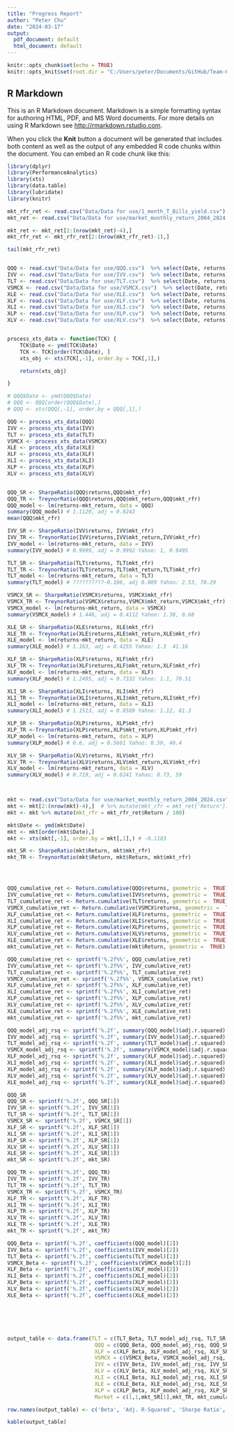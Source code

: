 ```yaml
---
title: "Progress Report"
author: "Peter Chu"
date: "2024-03-17"
output:
  pdf_document: default
  html_document: default
---
```


```r
knitr::opts_chunk$set(echo = TRUE)
knitr::opts_knit$set(root.dir = "C:/Users/peter/Documents/GitHub/Team-6/")
```

## R Markdown

This is an R Markdown document. Markdown is a simple formatting syntax for authoring HTML, PDF, and MS Word documents. For more details on using R Markdown see <http://rmarkdown.rstudio.com>.

When you click the **Knit** button a document will be generated that includes both content as well as the output of any embedded R code chunks within the document. You can embed an R code chunk like this:

```r
library(dplyr)
library(PerformanceAnalytics)
library(xts)
library(data.table)
library(lubridate)
library(knitr)

mkt_rfr_ret <- read.csv("Data/Data for use/1_month_T_Bills_yield.csv")
mkt_ret <- read.csv("Data/Data for use/market_monthly_return_2004_2024.csv")

mkt_ret <- mkt_ret[2:(nrow(mkt_ret)-4),]
mkt_rfr_ret <- mkt_rfr_ret[2:(nrow(mkt_rfr_ret)-1),]

tail(mkt_rfr_ret)


QQQ <- read.csv("Data/Data for use/QQQ.csv")  %>% select(Date, returns) %>% mutate(mkt_return = mkt_ret$Return) %>% mutate(mkt_rfr = mkt_rfr_ret$Return / 100)
IVV <- read.csv("Data/Data for use/IVV.csv")  %>% select(Date, returns) %>% mutate(mkt_return = mkt_ret$Return) %>% mutate(mkt_rfr = mkt_rfr_ret$Return / 100)
TLT <- read.csv("Data/Data for use/TLT.csv")  %>% select(Date, returns) %>% mutate(mkt_return = mkt_ret$Return) %>% mutate(mkt_rfr = mkt_rfr_ret$Return / 100)
VSMCX <- read.csv("Data/Data for use/VSMCX.csv")  %>% select(Date, returns) %>% mutate(mkt_return = mkt_ret$Return) %>% mutate(mkt_rfr = mkt_rfr_ret$Return / 100)
XLE <- read.csv("Data/Data for use/XLE.csv")  %>% select(Date, returns) %>% mutate(mkt_return = mkt_ret$Return) %>% mutate(mkt_rfr = mkt_rfr_ret$Return / 100)
XLF <- read.csv("Data/Data for use/XLF.csv")  %>% select(Date, returns) %>% mutate(mkt_return = mkt_ret$Return) %>% mutate(mkt_rfr = mkt_rfr_ret$Return / 100)
XLI <- read.csv("Data/Data for use/XLI.csv")  %>% select(Date, returns) %>% mutate(mkt_return = mkt_ret$Return) %>% mutate(mkt_rfr = mkt_rfr_ret$Return / 100)
XLP <- read.csv("Data/Data for use/XLP.csv")  %>% select(Date, returns) %>% mutate(mkt_return = mkt_ret$Return) %>% mutate(mkt_rfr = mkt_rfr_ret$Return / 100)
XLV <- read.csv("Data/Data for use/XLV.csv")  %>% select(Date, returns) %>% mutate(mkt_return = mkt_ret$Return) %>% mutate(mkt_rfr = mkt_rfr_ret$Return / 100)


process_xts_data <- function(TCK) {
    TCK$Date <- ymd(TCK$Date)
    TCK <- TCK[order(TCK$Date), ]
    xts_obj <- xts(TCK[,-1], order.by = TCK[,1],)

    return(xts_obj)

}

# QQQ$Date <- ymd(QQQ$Date)
# QQQ <- QQQ[order(QQQ$Date),]
# QQQ <- xts(QQQ[,-1], order.by = QQQ[,1],)

QQQ <- process_xts_data(QQQ)
IVV <- process_xts_data(IVV)
TLT <- process_xts_data(TLT)
VSMCX <- process_xts_data(VSMCX)
XLE <- process_xts_data(XLE)
XLF <- process_xts_data(XLF)
XLI <- process_xts_data(XLI)
XLP <- process_xts_data(XLP)
XLV <- process_xts_data(XLV)


QQQ_SR <- SharpeRatio(QQQ$returns,QQQ$mkt_rfr)
QQQ_TR <- TreynorRatio(QQQ$returns,QQQ$mkt_return,QQQ$mkt_rfr)
QQQ_model <- lm(returns~mkt_return, data = QQQ)
summary(QQQ_model) # 1.1129, adj = 0.8243
mean(QQQ$mkt_rfr)

IVV_SR <- SharpeRatio(IVV$returns, IVV$mkt_rfr)
IVV_TR <- TreynorRatio(IVV$returns,IVV$mkt_return,IVV$mkt_rfr)
IVV_model <- lm(returns~mkt_return, data = IVV)
summary(IVV_model) # 0.9999, adj = 0.9992 Yahoo: 1, 0.9495

TLT_SR <- SharpeRatio(TLT$returns, TLT$mkt_rfr)
TLT_TR <- TreynorRatio(TLT$returns,TLT$mkt_return,TLT$mkt_rfr)
TLT_model <- lm(returns~mkt_return, data = TLT)
summary(TLT_model) # ??????????-0.106, adj 0.009 Yahoo: 2.53, 78.29

VSMCX_SR <- SharpeRatio(VSMCX$returns, VSMCX$mkt_rfr)
VSMCX_TR <- TreynorRatio(VSMCX$returns,VSMCX$mkt_return,VSMCX$mkt_rfr)
VSMCX_model <- lm(returns~mkt_return, data = VSMCX)
summary(VSMCX_model) # 1.446, adj = 0.4112 Yahoo: 1.38, 0.68

XLE_SR <- SharpeRatio(XLE$returns, XLE$mkt_rfr)
XLE_TR <- TreynorRatio(XLE$returns,XLE$mkt_return,XLE$mkt_rfr)
XLE_model <- lm(returns~mkt_return, data = XLE)
summary(XLE_model) # 1.163, adj = 0.4255 Yahoo: 1.3  41.16

XLF_SR <- SharpeRatio(XLF$returns, XLF$mkt_rfr)
XLF_TR <- TreynorRatio(XLF$returns,XLF$mkt_return,XLF$mkt_rfr)
XLF_model <- lm(returns~mkt_return, data = XLF)
summary(XLF_model) # 1.2495, adj = 0.7332 Yahoo: 1.1, 70.51

XLI_SR <- SharpeRatio(XLI$returns, XLI$mkt_rfr)
XLI_TR <- TreynorRatio(XLI$returns,XLI$mkt_return,XLI$mkt_rfr)
XLI_model <- lm(returns~mkt_return, data = XLI)
summary(XLI_model) # 1.1513, adj = 0.8589 Yahoo: 1.12, 81.3

XLP_SR <- SharpeRatio(XLP$returns, XLP$mkt_rfr)
XLP_TR <-TreynorRatio(XLP$returns,XLP$mkt_return,XLP$mkt_rfr)
XLP_model <- lm(returns~mkt_return, data = XLP)
summary(XLP_model) # 0.6, adj = 0.5661 Yahoo: 0.59, 46.4

XLV_SR <- SharpeRatio(XLV$returns, XLV$mkt_rfr)
XLV_TR <- TreynorRatio(XLV$returns,XLV$mkt_return,XLV$mkt_rfr)
XLV_model <- lm(returns~mkt_return, data = XLV)
summary(XLV_model) # 0.719, adj = 0.6241 Yahoo: 0.73, 59



mkt <- read.csv("Data/Data for use/market_monthly_return_2004_2024.csv") %>% mutate(Date = paste0(Month, '-01')) %>% select(Date, Return)
mkt <- mkt[2:(nrow(mkt)-4),]  # %>% mutate(mkt_rfr = mkt_ret['Return']) 
mkt <- mkt %>% mutate(mkt_rfr = mkt_rfr_ret$Return / 100)

mkt$Date <- ymd(mkt$Date)
mkt <- mkt[order(mkt$Date),]
mkt <- xts(mkt[,-1], order.by = mkt[,1],) # -0.1183

mkt_SR <- SharpeRatio(mkt$Return, mkt$mkt_rfr)
mkt_TR <- TreynorRatio(mkt$Return, mkt$Return, mkt$mkt_rfr)




QQQ_cumulative_ret <- Return.cumulative(QQQ$returns, geometric =  TRUE) * 100
IVV_cumulative_ret <- Return.cumulative(IVV$returns, geometric =  TRUE) * 100
TLT_cumulative_ret <- Return.cumulative(TLT$returns, geometric =  TRUE) * 100
VSMCX_cumulative_ret <- Return.cumulative(VSMCX$returns, geometric =  TRUE) * 100
XLF_cumulative_ret <- Return.cumulative(XLF$returns, geometric =  TRUE) * 100
XLI_cumulative_ret <- Return.cumulative(XLI$returns, geometric =  TRUE) * 100
XLP_cumulative_ret <- Return.cumulative(XLP$returns, geometric =  TRUE) * 100
XLV_cumulative_ret <- Return.cumulative(XLV$returns, geometric =  TRUE) * 100
XLE_cumulative_ret <- Return.cumulative(XLE$returns, geometric =  TRUE) * 100
mkt_cumulative_ret <- Return.cumulative(mkt$Return, geometric =  TRUE) * 100

QQQ_cumulative_ret <- sprintf('%.2f%%', QQQ_cumulative_ret)
IVV_cumulative_ret <- sprintf('%.2f%%', IVV_cumulative_ret)
TLT_cumulative_ret <- sprintf('%.2f%%', TLT_cumulative_ret)
VSMCX_cumulative_ret <- sprintf('%.2f%%', VSMCX_cumulative_ret)
XLF_cumulative_ret <- sprintf('%.2f%%', XLF_cumulative_ret)
XLI_cumulative_ret <- sprintf('%.2f%%', XLI_cumulative_ret)
XLP_cumulative_ret <- sprintf('%.2f%%', XLP_cumulative_ret)
XLV_cumulative_ret <- sprintf('%.2f%%', XLV_cumulative_ret)
XLE_cumulative_ret <- sprintf('%.2f%%', XLE_cumulative_ret)
mkt_cumulative_ret <- sprintf('%.2f%%', mkt_cumulative_ret)

QQQ_model_adj_rsq <- sprintf('%.2f', summary(QQQ_model)$adj.r.squared)
IVV_model_adj_rsq <- sprintf('%.2f', summary(IVV_model)$adj.r.squared)
TLT_model_adj_rsq <- sprintf('%.2f', summary(TLT_model)$adj.r.squared)
VSMCX_model_adj_rsq <- sprintf('%.2f', summary(VSMCX_model)$adj.r.squared)
XLF_model_adj_rsq <- sprintf('%.2f', summary(XLF_model)$adj.r.squared)
XLI_model_adj_rsq <- sprintf('%.2f', summary(XLI_model)$adj.r.squared)
XLP_model_adj_rsq <- sprintf('%.2f', summary(XLP_model)$adj.r.squared)
XLV_model_adj_rsq <- sprintf('%.2f', summary(XLV_model)$adj.r.squared)
XLE_model_adj_rsq <- sprintf('%.2f', summary(XLE_model)$adj.r.squared)

QQQ_SR
QQQ_SR <- sprintf('%.2f', QQQ_SR[1])
IVV_SR <- sprintf('%.2f', IVV_SR[1])
TLT_SR <- sprintf('%.2f', TLT_SR[1])
VSMCX_SR <- sprintf('%.2f', VSMCX_SR[1])
XLF_SR <- sprintf('%.2f', XLF_SR[1])
XLI_SR <- sprintf('%.2f', XLI_SR[1])
XLP_SR <- sprintf('%.2f', XLP_SR[1])
XLV_SR <- sprintf('%.2f', XLV_SR[1])
XLE_SR <- sprintf('%.2f', XLE_SR[1])
mkt_SR <- sprintf('%.2f', mkt_SR)

QQQ_TR <- sprintf('%.2f', QQQ_TR)
IVV_TR <- sprintf('%.2f', IVV_TR)
TLT_TR <- sprintf('%.2f', TLT_TR)
VSMCX_TR <- sprintf('%.2f', VSMCX_TR)
XLF_TR <- sprintf('%.2f', XLF_TR)
XLI_TR <- sprintf('%.2f', XLI_TR)
XLP_TR <- sprintf('%.2f', XLP_TR)
XLV_TR <- sprintf('%.2f', XLV_TR)
XLE_TR <- sprintf('%.2f', XLE_TR)
mkt_TR <- sprintf('%.2f', mkt_TR)

QQQ_Beta <- sprintf('%.2f', coefficients(QQQ_model)[2])
IVV_Beta <- sprintf('%.2f', coefficients(IVV_model)[2])
TLT_Beta <- sprintf('%.2f', coefficients(TLT_model)[2])
VSMCX_Beta <- sprintf('%.2f', coefficients(VSMCX_model)[2])
XLF_Beta <- sprintf('%.2f', coefficients(XLF_model)[2])
XLI_Beta <- sprintf('%.2f', coefficients(XLI_model)[2])
XLP_Beta <- sprintf('%.2f', coefficients(XLP_model)[2])
XLV_Beta <- sprintf('%.2f', coefficients(XLV_model)[2])
XLE_Beta <- sprintf('%.2f', coefficients(XLE_model)[2])






output_table <- data.frame(TLT = c(TLT_Beta, TLT_model_adj_rsq, TLT_SR,TLT_TR,TLT_cumulative_ret),
                            QQQ = c(QQQ_Beta, QQQ_model_adj_rsq, QQQ_SR[1],QQQ_TR,QQQ_cumulative_ret),
                            XLF = c(XLF_Beta, XLF_model_adj_rsq, XLF_SR[1],XLF_TR,XLF_cumulative_ret),
                            VSMCX = c(VSMCX_Beta, VSMCX_model_adj_rsq, VSMCX_SR[1],VSMCX_TR,VSMCX_cumulative_ret),
                            IVV = c(IVV_Beta, IVV_model_adj_rsq, IVV_SR[1],IVV_TR,IVV_cumulative_ret),
                            XLV = c(XLV_Beta, XLV_model_adj_rsq, XLV_SR[1],XLV_TR,XLV_cumulative_ret),
                            XLI = c(XLI_Beta, XLI_model_adj_rsq, XLI_SR[1],XLI_TR,XLI_cumulative_ret),
                            XLE = c(XLE_Beta, XLE_model_adj_rsq, XLE_SR[1],XLE_TR,XLE_cumulative_ret),
                            XLP = c(XLP_Beta, XLP_model_adj_rsq, XLP_SR[1],XLP_TR,XLP_cumulative_ret),
                            Market = c(1,1,mkt_SR[1],mkt_TR, mkt_cumulative_ret))

row.names(output_table) <- c('Beta', 'Adj. R-Squared', 'Sharpe Ratio', 'Treynor Ratio', 'Cumulative Returns')

kable(output_table)

```

